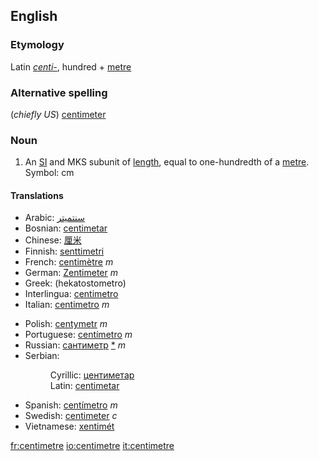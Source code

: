 ==English==
===Etymology===
Latin ''[[centi-]]'', hundred + [[metre]]

===Alternative spelling===
(''chiefly US'') [[centimeter]]

===Noun===
#An [[SI#Abbreviation|SI]] and MKS subunit of [[length]], equal to one-hundredth of a [[metre]].  Symbol: cm

==== Translations ====
{{top}}
*Arabic: [[سنتميتر]]
*Bosnian: [[centimetar#Bosnian|centimetar]] {{m}}
*Chinese: [[厘米]]
*Finnish: [[senttimetri]]
*French: [[centimètre]] ''m''
*German: [[Zentimeter]] ''m''
*Greek: (hekatostometro)
*Interlingua: [[centimetro]]
*Italian: [[centimetro]] ''m''
{{mid}}
*Polish: [[centymetr]] ''m''
*Portuguese: [[centímetro]] ''m''
*Russian: [[сантиметр]] [[:ru:сантиметр|*]] ''m''
*Serbian:
*:Cyrillic: [[центиметар#Serbian|центиметар]] {{m}}
*:Latin: [[centimetar#Serbian|centimetar]] {{m}}
*Spanish: [[centímetro]] ''m''
*Swedish: [[centimeter]] ''c''
*Vietnamese: [[xentimét]]
{{bottom}}

[[fr:centimetre]]
[[io:centimetre]]
[[it:centimetre]]